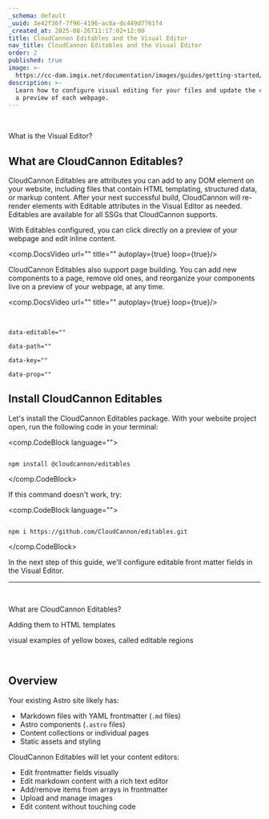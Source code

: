```yaml
---
_schema: default
_uuid: 3e42f36f-7f96-4196-ac8a-dc449d7761f4
_created_at: 2025-08-26T11:17:02+12:00
title: CloudCannon Editables and the Visual Editor
nav_title: CloudCannon Editables and the Visual Editor
order: 2
published: true
image: >-
  https://cc-dam.imgix.net/documentation/images/guides/getting-started/guide-thumbnails/CloudCannon-Getting-Started-Thumbnail-Universal.png
description: >-
  Learn how to configure visual editing for your files and update the content on
  a preview of each webpage.
---
```

&nbsp;

What is the Visual Editor?

## What are CloudCannon Editables?

CloudCannon Editables are attributes you can add to any DOM element on your website, including files that contain HTML templating, structured data, or markup content. After your next successful build, CloudCannon will re-render elements with Editable attributes in the Visual Editor as needed. Editables are available for all SSGs that CloudCannon supports.

With Editables configured, you can click directly on a preview of your webpage and edit inline content.

<comp.DocsVideo url="" title="" autoplay={true} loop={true}/>

CloudCannon Editables also support page building. You can add new components to a page, remove old ones, and reorganize your components live on a preview of your webpage, at any time.

<comp.DocsVideo url="" title="" autoplay={true} loop={true}/>

&nbsp;

`data-editable=""`

`data-path=""`

`data-key=""`

`data-prop=""`

## Install CloudCannon Editables

Let's install the CloudCannon Editables package. With your website project open, run the following code in your terminal:

<comp.CodeBlock language="">
``````````

npm install @cloudcannon/editables

``````````
</comp.CodeBlock>

If this command doesn't work, try:

<comp.CodeBlock language="">
``````````

npm i https://github.com/CloudCannon/editables.git

``````````
</comp.CodeBlock>

In the next step of this guide, we'll configure editable front matter fields in the Visual Editor.

---

&nbsp;

What are CloudCannon Editables?

Adding them to HTML templates

visual examples of yellow boxes, called editable regions

&nbsp;

## Overview

Your existing Astro site likely has:

* Markdown files with YAML frontmatter (`.md` files)
* Astro components (`.astro` files)
* Content collections or individual pages
* Static assets and styling

CloudCannon Editables will let your content editors:

* Edit frontmatter fields visually
* Edit markdown content with a rich text editor
* Add/remove items from arrays in frontmatter
* Upload and manage images
* Edit content without touching code